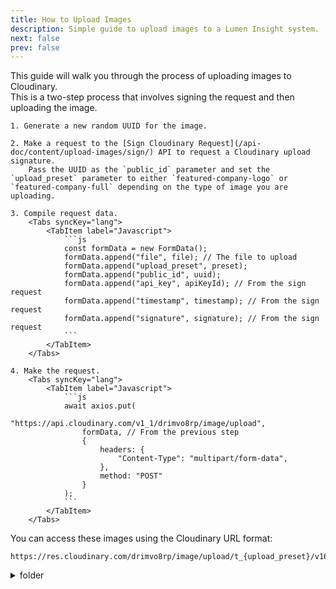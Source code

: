 ```yaml
---
title: How to Upload Images
description: Simple guide to upload images to a Lumen Insight system.
next: false
prev: false
---
```



This guide will walk you through the process of uploading images to Cloudinary.<br/>
This is a two-step process that involves signing the request and then uploading the image.

<Steps>

    1. Generate a new random UUID for the image.

    2. Make a request to the [Sign Cloudinary Request](/api-doc/content/upload-images/sign/) API to request a Cloudinary upload signature.
        Pass the UUID as the `public_id` parameter and set the `upload_preset` parameter to either `featured-company-logo` or `featured-company-full` depending on the type of image you are uploading.

    3. Compile request data.
        <Tabs syncKey="lang">
            <TabItem label="Javascript">
                ```js
                const formData = new FormData();
                formData.append("file", file); // The file to upload
                formData.append("upload_preset", preset);
                formData.append("public_id", uuid);
                formData.append("api_key", apiKeyId); // From the sign request
                formData.append("timestamp", timestamp); // From the sign request
                formData.append("signature", signature); // From the sign request
                ```
            </TabItem>
        </Tabs>

    4. Make the request.
        <Tabs syncKey="lang">
            <TabItem label="Javascript">
                ```js
                await axios.put(
                    "https://api.cloudinary.com/v1_1/drimvo8rp/image/upload",
                    formData, // From the previous step
                    {
                        headers: {
                            "Content-Type": "multipart/form-data",
                        },
                        method: "POST"
                    }
                );
                ```
            </TabItem>
        </Tabs>

</Steps>

You can access these images using the Cloudinary URL format:
```text "{upload_preset}" "{uuid}" "{folder}"
https://res.cloudinary.com/drimvo8rp/image/upload/t_{upload_preset}/v1674796880/{folder}/{uuid}
```

<details>
    <summary>folder</summary>
    The folder is either `featured-company-logo` or `featured-company` depending on the type of image you are uploading.
</details>